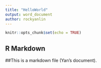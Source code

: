 ```yaml
---
title: "HelloWorld"
output: word_document
author: rockyanlin
---
```


```r
knitr::opts_chunk$set(echo = TRUE)
```

## R Markdown

##This is a markdown file (Yan's document). 
